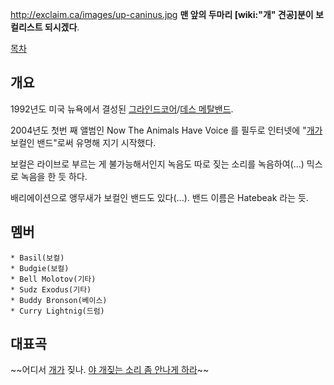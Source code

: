 http://exclaim.ca/images/up-caninus.jpg
'''맨 앞의 두마리 [wiki:"개" 견공]분이 보컬리스트 되시겠다'''.

[[목차]]

== 개요 ==
1992년도 미국 뉴욕에서 결성된 [[그라인드코어]]/[[데스 메탈]]밴드.

2004년도 첫번 째 앨범인 Now The Animals Have Voice 를 필두로 인터넷에 "[[개]]가 보컬인 밴드"로써 유명해 지기 시작했다.

보컬은 라이브로 부르는 게 불가능해서인지 녹음도 따로 짖는 소리를 녹음하여(...) 믹스로 녹음을 한 듯 하다.

배리에이션으로 앵무새가 보컬인 밴드도 있다(...). 밴드 이름은 Hatebeak 라는 듯.

== 멤버 ==
 * Basil(보컬)
 * Budgie(보컬)
 * Bell Molotov(기타)
 * Sudz Exodus(기타)
 * Buddy Bronson(베이스)
 * Curry Lightnig(드럼)

== 대표곡 ==
{{{#!html
<object width="480" height="385"><param name="movie" value="http://www.youtube.com/v/tBsThZfmnQE?fs=1&amp;hl=ko_KR"></param><param name="allowFullScreen" value="true"></param><param name="allowscriptaccess" value="always"></param><embed src="http://www.youtube.com/v/tBsThZfmnQE?fs=1&amp;hl=ko_KR" type="application/x-shockwave-flash" allowscriptaccess="always" allowfullscreen="true" width="480" height="385"></embed></object>
}}}
~~어디서 [[개]]가 짖나. [[야 개짖는 소리 좀 안나게 하라]]~~
